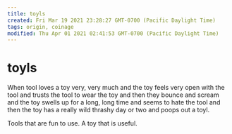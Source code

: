 ```yaml
---
title: toyls
created: Fri Mar 19 2021 23:28:27 GMT-0700 (Pacific Daylight Time)
tags: origin, coinage
modified: Thu Apr 01 2021 02:41:53 GMT-0700 (Pacific Daylight Time)
---
```


# toyls

When tool loves a toy very, very much and the toy feels very open with the tool and trusts the tool to wear the toy and then they bounce and scream and the toy swells up for a long, long time and seems to hate the tool and then the toy has a really wild thrashy day or two and poops out a toyl.

Tools that are fun to use.
A toy that is useful.
